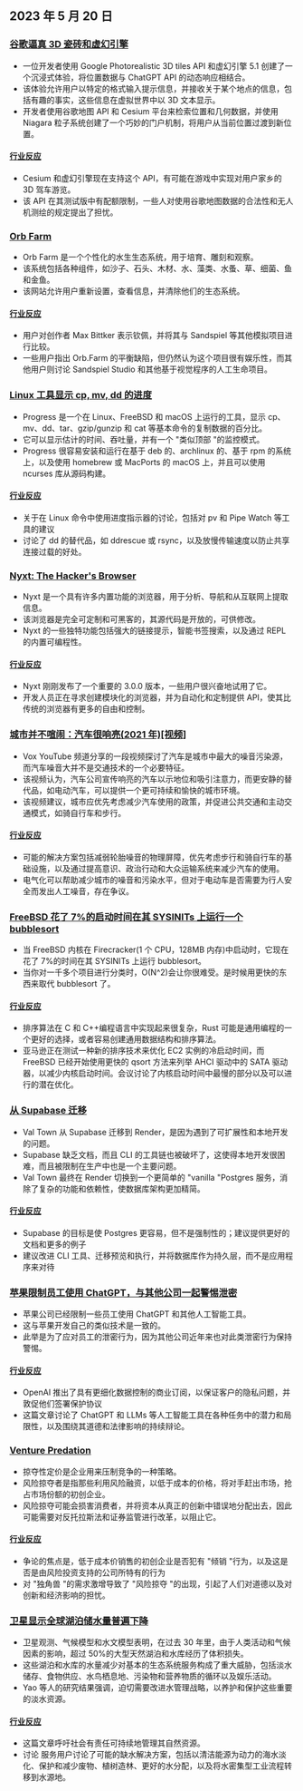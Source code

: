 

<CallToAction />

<Steps>

## 2023 年 5 月 20 日

### [谷歌逼真 3D 瓷砖和虚幻引擎](https://nilsbakker.nl/portfolio/3d-tiles/)

- 一位开发者使用 Google Photorealistic 3D tiles API 和虚幻引擎 5.1 创建了一个沉浸式体验，将位置数据与 ChatGPT API 的动态响应相结合。
- 该体验允许用户以特定的格式输入提示信息，并接收关于某个地点的信息，包括有趣的事实，这些信息在虚拟世界中以 3D 文本显示。
- 开发者使用谷歌地图 API 和 Cesium 平台来检索位置和几何数据，并使用 Niagara 粒子系统创建了一个巧妙的门户机制，将用户从当前位置过渡到新位置。

#### [行业反应](http://news.ycombinator.com/item?id=36000631)

- Cesium 和虚幻引擎现在支持这个 API，有可能在游戏中实现对用户家乡的 3D 驾车游览。
- 该 API 在其测试版中有配额限制，一些人对使用谷歌地图数据的合法性和无人机测绘的规定提出了担忧。

### [Orb Farm](https://orb.farm/)

- Orb Farm 是一个个性化的水生生态系统，用于培育、雕刻和观察。
- 该系统包括各种组件，如沙子、石头、木材、水、藻类、水蚤、草、细菌、鱼和金鱼。
- 该网站允许用户重新设置，查看信息，并清除他们的生态系统。

#### [行业反应](http://news.ycombinator.com/item?id=35999835)

- 用户对创作者 Max Bittker 表示钦佩，并将其与 Sandspiel 等其他模拟项目进行比较。
- 一些用户指出 Orb.Farm 的平衡缺陷，但仍然认为这个项目很有娱乐性，而其他用户则讨论 Sandspiel Studio 和其他基于视觉程序的人工生命项目。

### [Linux 工具显示 cp, mv, dd 的进度](https://github.com/Xfennec/progress)

- Progress 是一个在 Linux、FreeBSD 和 macOS 上运行的工具，显示 cp、mv、dd、tar、gzip/gunzip 和 cat 等基本命令的复制数据的百分比。
- 它可以显示估计的时间、吞吐量，并有一个 "类似顶部 "的监控模式。
- Progress 很容易安装和运行在基于 deb 的、archlinux 的、基于 rpm 的系统上，以及使用 homebrew 或 MacPorts 的 macOS 上，并且可以使用 ncurses 库从源码构建。

#### [行业反应](http://news.ycombinator.com/item?id=36000407)

- 关于在 Linux 命令中使用进度指示器的讨论，包括对 pv 和 Pipe Watch 等工具的建议
- 讨论了 dd 的替代品，如 ddrescue 或 rsync，以及放慢传输速度以防止共享连接过载的好处。

### [Nyxt: The Hacker's Browser](https://nyxt.atlas.engineer/)

- Nyxt 是一个具有许多内置功能的浏览器，用于分析、导航和从互联网上提取信息。
- 该浏览器是完全可定制和可黑客的，其源代码是开放的，可供修改。
- Nyxt 的一些独特功能包括强大的链接提示，智能书签搜索，以及通过 REPL 的内置可编程性。

#### [行业反应](http://news.ycombinator.com/item?id=36006423)

- Nyxt 刚刚发布了一个重要的 3.0.0 版本，一些用户很兴奋地试用了它。
- 开发人员正在寻求创建模块化的浏览器，并为自动化和定制提供 API，使其比传统的浏览器有更多的自由和控制。

### [城市并不喧闹：汽车很响亮(2021 年)[视频]](https://www.youtube.com/watch?v=CTV-wwszGw8)

- Vox YouTube 频道分享的一段视频探讨了汽车是城市中最大的噪音污染源，而汽车噪音大并不是交通技术的一个必要特征。
- 该视频认为，汽车公司宣传响亮的汽车以示地位和吸引注意力，而更安静的替代品，如电动汽车，可以提供一个更可持续和愉快的城市环境。
- 该视频建议，城市应优先考虑减少汽车使用的政策，并促进公共交通和主动交通模式，如骑自行车和步行。

#### [行业反应](http://news.ycombinator.com/item?id=35999950)

- 可能的解决方案包括减弱轮胎噪音的物理屏障，优先考虑步行和骑自行车的基础设施，以及通过提高意识、政治行动和大众运输系统来减少汽车的使用。
- 电气化可以帮助减少城市的噪音和污染水平，但对于电动车是否需要为行人安全而发出人工噪音，存在争议。

### [FreeBSD 花了 7%的启动时间在其 SYSINITs 上运行一个 bubblesort](https://twitter.com/cperciva/status/1659558311920914432)

- 当 FreeBSD 内核在 Firecracker(1 个 CPU，128MB 内存)中启动时，它现在花了 7%的时间在其 SYSINITs 上运行 bubblesort。
- 当你对一千多个项目进行分类时，O(N^2)会让你很难受。是时候用更快的东西来取代 bubblesort 了。

#### [行业反应](http://news.ycombinator.com/item?id=36002574)

- 排序算法在 C 和 C++编程语言中实现起来很复杂，Rust 可能是通用编程的一个更好的选择，或者容易创建通用数据结构和排序算法。
- 亚马逊正在测试一种新的排序技术来优化 EC2 实例的冷启动时间，而 FreeBSD 已经开始使用更快的 qsort 方法来列举 AHCI 驱动中的 SATA 驱动器，以减少内核启动时间。会议讨论了内核启动时间中最慢的部分以及可以进行的潜在优化。

### [从 Supabase 迁移](https://blog.val.town/blog/migrating-from-supabase)

- Val Town 从 Supabase 迁移到 Render，是因为遇到了可扩展性和本地开发的问题。
- Supabase 缺乏文档，而且 CLI 的工具链也被破坏了，这使得本地开发很困难，而且被限制在生产中也是一个主要问题。
- Val Town 最终在 Render 切换到一个更简单的 "vanilla "Postgres 服务，消除了复杂的功能和依赖性，使数据库架构更加精简。

#### [行业反应](http://news.ycombinator.com/item?id=36004925)

- Supabase 的目标是使 Postgres 更容易，但不是强制性的；建议提供更好的文档和更多的例子
- 建议改进 CLI 工具、迁移预览和执行，并将数据库作为持久层，而不是应用程序来对待

### [苹果限制员工使用 ChatGPT，与其他公司一起警惕泄密](https://www.wsj.com/articles/apple-restricts-use-of-chatgpt-joining-other-companies-wary-of-leaks-d44d7d34)

- 苹果公司已经限制一些员工使用 ChatGPT 和其他人工智能工具。
- 这与苹果开发自己的类似技术是一致的。
- 此举是为了应对员工的泄密行为，因为其他公司近年来也对此类泄密行为保持警惕。

#### [行业反应](http://news.ycombinator.com/item?id=36000079)

- OpenAI 推出了具有更细化数据控制的商业订阅，以保证客户的隐私问题，并敦促他们签署保护协议
- 这篇文章讨论了 ChatGPT 和 LLMs 等人工智能工具在各种任务中的潜力和局限性，以及围绕其道德和法律影响的持续辩论。

### [Venture Predation](https://papers.ssrn.com/sol3/papers.cfm?abstract_id=4437360)

- 掠夺性定价是企业用来压制竞争的一种策略。
- 风险掠夺者是指那些利用风险融资，以低于成本的价格，将对手赶出市场，抢占市场份额的初创企业。
- 风险掠夺可能会损害消费者，并将资本从真正的创新中错误地分配出去，因此可能需要对反托拉斯法和证券监管进行改革，以阻止它。

#### [行业反应](http://news.ycombinator.com/item?id=36003096)

- 争论的焦点是，低于成本价销售的初创企业是否犯有 "倾销 "行为，以及这是否是由风险投资支持的公司所特有的行为
- 对 "独角兽 "的需求激增导致了 "风险掠夺 "的出现，引起了人们对道德以及对创新和经济影响的担忧。

### [卫星显示全球湖泊储水量普遍下降](https://www.science.org/doi/10.1126/science.abo2812)

- 卫星观测、气候模型和水文模型表明，在过去 30 年里，由于人类活动和气候因素的影响，超过 50%的大型天然湖泊和水库经历了体积损失。
- 这些湖泊和水库的水量减少对基本的生态系统服务构成了重大威胁，包括淡水储存、食物供应、水鸟栖息地、污染物和营养物质的循环以及娱乐活动。
- Yao 等人的研究结果强调，迫切需要改进水管理战略，以养护和保护这些重要的淡水资源。

#### [行业反应](http://news.ycombinator.com/item?id=35999438)

- 这篇文章呼吁社会有责任可持续地管理其自然资源。
- 讨论 服务用户讨论了可能的缺水解决方案，包括以清洁能源为动力的海水淡化、保护和减少废物、植树造林、更好的水分配，以及将水密集型工业流程转移到水源地。

</Steps>
